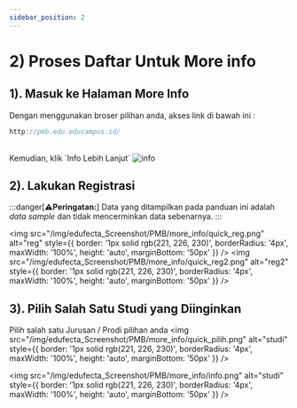 ```yaml
---
sidebar_position: 2
---
```


# 2) Proses Daftar Untuk More info

## 1). Masuk ke Halaman More Info
Dengan menggunakan broser pilihan anda, akses link di bawah ini :
```js
http://pmb.edu.educampus.id/
```
<br/>
Kemudian, klik `Info Lebih Lanjut`
<img
  src="/img/edufecta_Screenshot/PMB/more_info/info_lebih.png"
  alt="info"
  style={{
    border: '1px solid rgb(221, 226, 230)',
    borderRadius: '4px',
    maxWidth: '100%',
    height: 'auto',
    marginBottom: '50px'
  }}
/>

## 2). Lakukan Registrasi
 
:::danger[⚠️**Peringatan:**]
  Data yang ditampilkan pada panduan ini adalah *data sample* dan tidak mencerminkan data sebenarnya.
:::

<img
  src="/img/edufecta_Screenshot/PMB/more_info/quick_reg.png"
  alt="reg"
  style={{
    border: '1px solid rgb(221, 226, 230)',
    borderRadius: '4px',
    maxWidth: '100%',
    height: 'auto',
    marginBottom: '50px'
  }}
/>
<img
  src="/img/edufecta_Screenshot/PMB/more_info/quick_reg2.png"
  alt="reg2"
  style={{
    border: '1px solid rgb(221, 226, 230)',
    borderRadius: '4px',
    maxWidth: '100%',
    height: 'auto',
    marginBottom: '50px'
  }}
/>

## 3). Pilih Salah Satu Studi yang Diinginkan
Pilih salah satu Jurusan / Prodi pilihan anda 
<img
  src="/img/edufecta_Screenshot/PMB/more_info/quick_pilih.png"
  alt="studi"
  style={{
    border: '1px solid rgb(221, 226, 230)',
    borderRadius: '4px',
    maxWidth: '100%',
    height: 'auto',
    marginBottom: '50px'
  }}
/>

<img
  src="/img/edufecta_Screenshot/PMB/more_info/info.png"
  alt="studi"
  style={{
    border: '1px solid rgb(221, 226, 230)',
    borderRadius: '4px',
    maxWidth: '100%',
    height: 'auto',
    marginBottom: '50px'
  }}
/>

